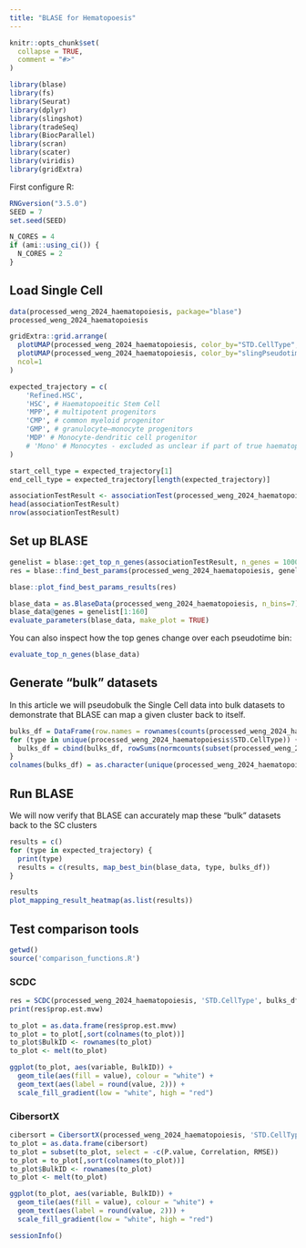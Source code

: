 ```yaml
---
title: "BLASE for Hematopoesis"
---
```


```r
knitr::opts_chunk$set(
  collapse = TRUE,
  comment = "#>"
)
```

```r
library(blase)
library(fs)
library(Seurat)
library(dplyr)
library(slingshot)
library(tradeSeq)
library(BiocParallel)
library(scran)
library(scater)
library(viridis)
library(gridExtra)
```

First configure R:
```r
RNGversion("3.5.0")
SEED = 7
set.seed(SEED)
```

```r
N_CORES = 4
if (ami::using_ci()) {
  N_CORES = 2
}
```

## Load Single Cell
```r
data(processed_weng_2024_haematopoiesis, package="blase")
processed_weng_2024_haematopoiesis

gridExtra::grid.arrange(
  plotUMAP(processed_weng_2024_haematopoiesis, color_by="STD.CellType", text_by="STD.CellType"),
  plotUMAP(processed_weng_2024_haematopoiesis, color_by="slingPseudotime_1"),
  ncol=1
)
```


```r
expected_trajectory = c(
    'Refined.HSC',
    'HSC', # Haematopoeitic Stem Cell
    'MPP', # multipotent progenitors
    'CMP', # common myeloid progenitor
    'GMP', # granulocyte–monocyte progenitors
    'MDP' # Monocyte-dendritic cell progenitor
    # 'Mono' # Monocytes - excluded as unclear if part of true haematopoiesis process or mature and BM resident
)

start_cell_type = expected_trajectory[1]
end_cell_type = expected_trajectory[length(expected_trajectory)]
```



```r
associationTestResult <- associationTest(processed_weng_2024_haematopoiesis, lineages=T, global=F, contrastType="consecutive")
head(associationTestResult)
nrow(associationTestResult)
```
## Set up BLASE
```r
genelist = blase::get_top_n_genes(associationTestResult, n_genes = 1000, lineage = 1)
res = blase::find_best_params(processed_weng_2024_haematopoiesis, genelist, split_by="pseudotime_range", bins_count_range=c(4, 5, 6, 7, 8, 9, 10),gene_count_range=c(10, 20, 40, 60, 80, 100, 120, 140, 160, 180, 200, 220, 240, 260, 280, 300, 320, 340, 360))

blase::plot_find_best_params_results(res)
```

```r
blase_data = as.BlaseData(processed_weng_2024_haematopoiesis, n_bins=7)
blase_data@genes = genelist[1:160]
evaluate_parameters(blase_data, make_plot = TRUE)
```
You can also inspect how the top genes change over each pseudotime bin:

```r
evaluate_top_n_genes(blase_data)
```

## Generate "bulk" datasets
In this article we will pseudobulk the Single Cell data into bulk datasets to demonstrate that
BLASE can map a given cluster back to itself.
```r
bulks_df = DataFrame(row.names = rownames(counts(processed_weng_2024_haematopoiesis)))
for (type in unique(processed_weng_2024_haematopoiesis$STD.CellType)) {
  bulks_df = cbind(bulks_df, rowSums(normcounts(subset(processed_weng_2024_haematopoiesis, , STD.CellType==type))))
}
colnames(bulks_df) = as.character(unique(processed_weng_2024_haematopoiesis$STD.CellType))
```

## Run BLASE
We will now verify that BLASE can accurately map these "bulk" datasets back to the SC clusters

```r
results = c()
for (type in expected_trajectory) {
  print(type)
  results = c(results, map_best_bin(blase_data, type, bulks_df))
}
```

```r
results
plot_mapping_result_heatmap(as.list(results))
```
## Test comparison tools
```r
getwd()
source('comparison_functions.R')
```

### SCDC
```r
res = SCDC(processed_weng_2024_haematopoiesis, 'STD.CellType', bulks_df)
print(res$prop.est.mvw)

to_plot = as.data.frame(res$prop.est.mvw)
to_plot = to_plot[,sort(colnames(to_plot))]
to_plot$BulkID <- rownames(to_plot)
to_plot <- melt(to_plot)

ggplot(to_plot, aes(variable, BulkID)) +
  geom_tile(aes(fill = value), colour = "white") +
  geom_text(aes(label = round(value, 2))) +
  scale_fill_gradient(low = "white", high = "red")
```
### CibersortX

```r
cibersort = CibersortX(processed_weng_2024_haematopoiesis, 'STD.CellType', bulks_df, N_CORES)
to_plot = as.data.frame(cibersort)
to_plot = subset(to_plot, select = -c(P.value, Correlation, RMSE))
to_plot = to_plot[,sort(colnames(to_plot))]
to_plot$BulkID <- rownames(to_plot)
to_plot <- melt(to_plot)

ggplot(to_plot, aes(variable, BulkID)) +
  geom_tile(aes(fill = value), colour = "white") +
  geom_text(aes(label = round(value, 2))) +
  scale_fill_gradient(low = "white", high = "red")
```

```r
sessionInfo()
```